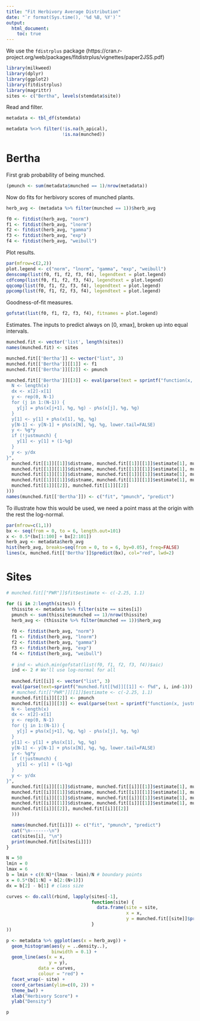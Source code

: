 ```yaml
---
title: "Fit Herbivory Average Distribution"
date: "`r format(Sys.time(), '%d %B, %Y')`"
output: 
  html_document:
    toc: true
---
```


We use the `fdistrplus` package (https://cran.r-project.org/web/packages/fitdistrplus/vignettes/paper2JSS.pdf)

```r
library(milkweed)
library(dplyr)
library(ggplot2)
library(fitdistrplus)
library(magrittr)
sites <- c("Bertha", levels(stemdata$site))
```

Read and filter.
```r
metadata <- tbl_df(stemdata)

metadata %<>% filter(!is.na(h_apical),
                     !is.na(munched))
```

# Bertha

First grab probability of being munched.
```r
(pmunch <- sum(metadata$munched == 1)/nrow(metadata))
```

Now do fits for herbivory scores of munched plants.
```r
herb_avg <- (metadata %>% filter(munched == 1))$herb_avg

f0 <- fitdist(herb_avg, "norm")
f1 <- fitdist(herb_avg, "lnorm")
f2 <- fitdist(herb_avg, "gamma")
f3 <- fitdist(herb_avg, "exp")
f4 <- fitdist(herb_avg, "weibull")
```

Plot results.
```r
par(mfrow=c(2,2))
plot.legend <- c("norm", "lnorm", "gamma", "exp", "weibull")
denscomp(list(f0, f1, f2, f3, f4), legendtext = plot.legend)
cdfcomp(list(f0, f1, f2, f3, f4), legendtext = plot.legend)
qqcomp(list(f0, f1, f2, f3, f4), legendtext = plot.legend)
ppcomp(list(f0, f1, f2, f3, f4), legendtext = plot.legend)
```

Goodness-of-fit measures.
```r
gofstat(list(f0, f1, f2, f3, f4), fitnames = plot.legend)
```

Estimates.  The inputs to predict always on [0, xmax], broken up into equal intervals.
```r
munched.fit <- vector('list', length(sites))
names(munched.fit) <- sites

munched.fit[['Bertha']] <- vector("list", 3)
munched.fit[['Bertha']][[1]] <- f1
munched.fit[['Bertha']][[2]] <- pmunch

munched.fit[['Bertha']][[3]] <- eval(parse(text = sprintf("function(x, justmunch=FALSE) {
  N <- length(x)
  dx <- x[2]-x[1]
  y <- rep(0, N-1)
  for (j in 1:(N-1)) {
    y[j] = p%s(x[j+1], %g, %g) - p%s(x[j], %g, %g)
  }
  y[1] <- y[1] + p%s(x[1], %g, %g)
  y[N-1] <- y[N-1] + p%s(x[N], %g, %g, lower.tail=FALSE)
  y <- %g*y
  if (!justmunch) {
    y[1] <- y[1] + (1-%g)
  }
  y <- y/dx
}",
  munched.fit[[1]][[1]]$distname, munched.fit[[1]][[1]]$estimate[1], munched.fit[[1]][[1]]$estimate[2],
  munched.fit[[1]][[1]]$distname, munched.fit[[1]][[1]]$estimate[1], munched.fit[[1]][[1]]$estimate[2],
  munched.fit[[1]][[1]]$distname, munched.fit[[1]][[1]]$estimate[1], munched.fit[[1]][[1]]$estimate[2],
  munched.fit[[1]][[1]]$distname, munched.fit[[1]][[1]]$estimate[1], munched.fit[[1]][[1]]$estimate[2],
  munched.fit[[1]][[2]], munched.fit[[1]][[2]]
)))
names(munched.fit[['Bertha']]) <- c("fit", "pmunch", "predict")
```

To illustrate how this would be used, we need a point mass at the origin with the rest the log-normal.
```r
par(mfrow=c(1,1))
bx <- seq(from = 0, to = 6, length.out=101)
x <- 0.5*(bx[1:100] + bx[2:101])
herb_avg <- metadata$herb_avg
hist(herb_avg, breaks=seq(from = 0, to = 6, by=0.05), freq=FALSE)
lines(x, munched.fit[['Bertha']]$predict(bx), col="red", lwd=2)
```

# Sites

```r
# munched.fit[["PWR"]]$fit$estimate <- c(-2.25, 1.1)

for (i in 2:length(sites)) {
  thissite <- metadata %>% filter(site == sites[i])
  pmunch <- sum(thissite$munched == 1)/nrow(thissite)
  herb_avg <- (thissite %>% filter(munched == 1))$herb_avg
  
  f0 <- fitdist(herb_avg, "norm")
  f1 <- fitdist(herb_avg, "lnorm")
  f2 <- fitdist(herb_avg, "gamma")
  f3 <- fitdist(herb_avg, "exp")
  f4 <- fitdist(herb_avg, "weibull")
  
  # ind <- which.min(gofstat(list(f0, f1, f2, f3, f4))$aic)
  ind <- 2 # We'll use log-normal for all
  
  munched.fit[[i]] <- vector("list", 3)
  eval(parse(text=sprintf("munched.fit[[%d]][[1]] <- f%d", i, ind-1)))
  # munched.fit[["PWR"]][[1]]$estimate <- c(-2.25, 1.1)
  munched.fit[[i]][[2]] <- pmunch
  munched.fit[[i]][[3]] <- eval(parse(text = sprintf("function(x, justmunch=FALSE) {
  N <- length(x)
  dx <- x[2]-x[1]
  y <- rep(0, N-1)
  for (j in 1:(N-1)) {
    y[j] = p%s(x[j+1], %g, %g) - p%s(x[j], %g, %g)
  }
  y[1] <- y[1] + p%s(x[1], %g, %g)
  y[N-1] <- y[N-1] + p%s(x[N], %g, %g, lower.tail=FALSE)
  y <- %g*y
  if (!justmunch) {
    y[1] <- y[1] + (1-%g)
  }
  y <- y/dx
}",
  munched.fit[[i]][[1]]$distname, munched.fit[[i]][[1]]$estimate[1], munched.fit[[i]][[1]]$estimate[2],
  munched.fit[[i]][[1]]$distname, munched.fit[[i]][[1]]$estimate[1], munched.fit[[i]][[1]]$estimate[2],
  munched.fit[[i]][[1]]$distname, munched.fit[[i]][[1]]$estimate[1], munched.fit[[i]][[1]]$estimate[2],
  munched.fit[[i]][[1]]$distname, munched.fit[[i]][[1]]$estimate[1], munched.fit[[i]][[1]]$estimate[2],
  munched.fit[[i]][[2]], munched.fit[[i]][[2]]
  )))

  names(munched.fit[[i]]) <- c("fit", "pmunch", "predict")
  cat("\n-------\n")
  cat(sites[i], "\n")
  print(munched.fit[[sites[i]]])
}
```

```r
N = 50
lmin = 0
lmax = 6
b = lmin + c(0:N)*(lmax - lmin)/N # boundary points
x = 0.5*(b[1:N] + b[2:(N+1)])
dx = b[2] - b[1] # class size

curves <- do.call(rbind, lapply(sites[-1],
                                function(site) {
                                  data.frame(site = site,
                                             x = x,
                                             y = munched.fit[[site]]$predict(b))
                                }
))

p <- metadata %>% ggplot(aes(x = herb_avg)) +
  geom_histogram(aes(y = ..density..),
                 binwidth = 0.1) +
  geom_line(aes(x = x, 
                y = y), 
            data = curves, 
            colour = "red") +
  facet_wrap(~ site) +
  coord_cartesian(ylim=c(0, 2)) +
  theme_bw() +
  xlab("Herbivory Score") +
  ylab("Density")

p
```
